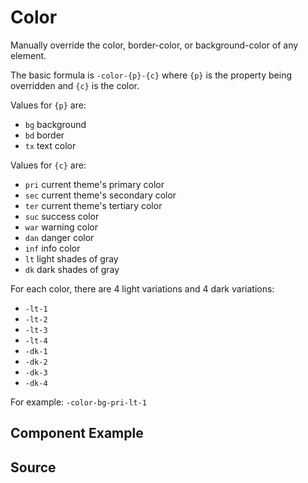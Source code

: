 
# Color

Manually override the color, border-color, or background-color of any element.

The basic formula is `-color-{p}-{c}` where `{p}` is the property being overridden and `{c}` is the color.

Values for `{p}` are:

-   `bg` background
-   `bd` border
-   `tx` text color

Values for `{c}` are:

-   `pri` current theme's primary color
-   `sec` current theme's secondary color
-   `ter` current theme's tertiary color
-   `suc` success color
-   `war` warning color
-   `dan` danger color
-   `inf` info color
-   `lt` light shades of gray
-   `dk` dark shades of gray

For each color, there are 4 light variations and 4 dark variations:

-   `-lt-1`
-   `-lt-2`
-   `-lt-3`
-   `-lt-4`
-   `-dk-1`
-   `-dk-2`
-   `-dk-3`
-   `-dk-4`

For example: `-color-bg-pri-lt-1`

## Component Example

<Story id="utilities-color--default" />

## Source

<Source id="utilities-color--default" />
